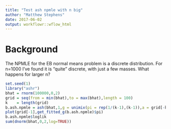 ```yaml
---
title: "Test ash npmle with n big"
author: "Matthew Stephens"
date: 2017-06-02
output: workflowr::wflow_html
---
```





# Background

The NPMLE for the EB normal means problem is a discrete distribution.
For n=1000 I've found it is "quite" discrete, with just a few masses.
What happens for larger n?



```r
set.seed(1)
library("ashr")
bhat = rnorm(100000,0,2)
grid = seq(from = min(bhat),to = max(bhat),length = 100)
k    = length(grid)
b.ash.npmle = ash(bhat,1,g = unimix(pi = rep(1/(k-1),(k-1)),a = grid[-k],b = grid[-1]),method = "shrink")
plot(grid[-1],get_fitted_g(b.ash.npmle)$pi)
b.ash.npmle$loglik
sum(dnorm(bhat,0,2,log=TRUE))
```






